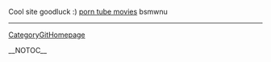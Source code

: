 Cool site goodluck :) <a href=" http://www.brides.com/user/profile/community/Jordannn ">porn tube movies</a>  bsmwnu
----
[[CategoryGitHomepage]]

__NOTOC__